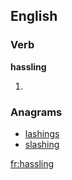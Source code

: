 
==English==

===Verb===
'''hassling'''

# {{present participle of|[[hassle]]}}

===Anagrams===
* [[lashings#English|lashings]]
* [[slashing#English|slashing]]

[[fr:hassling]]